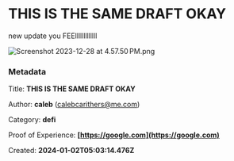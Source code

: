 # THIS IS THE SAME DRAFT OKAY

new update you FEElllllllllllll

![Screenshot 2023-12-28 at 4.57.50 PM.png](https://media.mutual.supply/abd80715b82637e1c332bac08429d3b3-2023-12-28.png)


### Metadata

Title: **THIS IS THE SAME DRAFT OKAY**

Author: **caleb** (calebcarithers@me.com)

Category: **defi**

Proof of Experience: **[https://google.com](https://google.com)**


Created: **2024-01-02T05:03:14.476Z**



